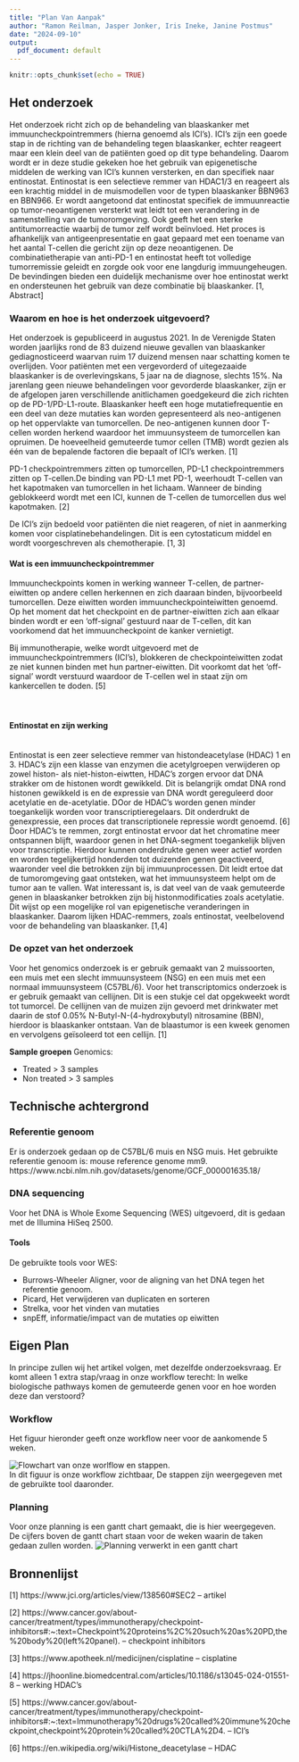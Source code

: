 ```yaml
---
title: "Plan Van Aanpak"
author: "Ramon Reilman, Jasper Jonker, Iris Ineke, Janine Postmus"
date: "2024-09-10"
output:
  pdf_document: default
---
```


```r
knitr::opts_chunk$set(echo = TRUE)
```




## Het onderzoek

Het onderzoek richt zich op de behandeling van blaaskanker met immuuncheckpointremmers (hierna genoemd als ICI's). ICI's zijn een goede stap in de richting van de behandeling tegen blaaskanker, echter reageert maar een klein deel van de patiënten goed op dit type behandeling. Daarom wordt er in deze studie gekeken hoe het gebruik van epigenetische middelen de werking van ICI's kunnen versterken, en dan specifiek naar entinostat. Entinostat is een selectieve remmer van HDAC1/3 en reageert als een krachtig middel in de muismodellen voor de typen blaaskanker BBN963 en BBN966. Er wordt aangetoond dat entinostat specifiek de immuunreactie op tumor-neoantigenen versterkt wat leidt tot een verandering in de samenstelling van de tumoromgeving. Ook geeft het een sterke antitumorreactie waarbij de tumor zelf wordt beïnvloed. Het proces is afhankelijk van antigeenpresentatie en gaat gepaard met een toename van het aantal T-cellen die gericht zijn op deze neoantigenen. De combinatietherapie van anti-PD-1 en entinostat heeft tot volledige tumorremissie geleidt en zorgde ook voor ene langdurig immuungeheugen. De bevindingen bieden een duidelijk mechanisme over hoe entinostat werkt en ondersteunen het gebruik van deze combinatie bij blaaskanker. [1, Abstract]


### Waarom en hoe is het onderzoek uitgevoerd?

Het onderzoek is gepubliceerd in augustus 2021.
In de Verenigde Staten worden jaarlijks rond de 83 duizend nieuwe gevallen van blaaskanker gediagnosticeerd waarvan ruim 17 duizend mensen naar schatting komen te overlijden. Voor patiënten met een vergevorderd of uitegezaaide blaaskanker is de overlevingskans, 5 jaar na de diagnose, slechts 15%. Na jarenlang geen nieuwe behandelingen voor gevorderde blaaskanker, zijn er de afgelopen jaren verschillende anitlichamen goedgekeurd die zich richten op de PD-1/PD-L1-route. Blaaskanker heeft een hoge mutatiefrequentie en een deel van deze mutaties kan worden gepresenteerd als neo-antigenen op het oppervlakte van tumorcellen. De neo-antigenen kunnen door T-cellen worden herkend waardoor het immuunsysteem de tumorcellen kan opruimen. De hoeveelheid gemuteerde tumor cellen (TMB) wordt gezien als één van de bepalende factoren die bepaalt of ICI's werken. [1]

PD-1 checkpointremmers zitten op tumorcellen, PD-L1 checkpointremmers zitten op T-cellen.De binding van PD-L1 met PD-1, weerhoudt T-cellen van het kapotmaken van tumorcellen in het lichaam. Wanneer de binding geblokkeerd wordt met een ICI, kunnen de T-cellen de tumorcellen dus wel kapotmaken. [2]

De ICI's zijn bedoeld voor patiënten die niet reageren, of niet in aanmerking komen voor cisplatinebehandelingen. Dit is een cytostaticum middel en wordt voorgeschreven als chemotherapie. [1, 3]



#### Wat is een immuuncheckpointremmer
Immuuncheckpoints komen in werking wanneer T-cellen, de partner-eiwitten op andere cellen herkennen en zich daaraan binden, bijvoorbeeld tumorcellen. Deze eiwitten worden immuuncheckpointeiwitten genoemd. Op het moment dat het checkpoint en de partner-eiwitten zich aan elkaar binden wordt er een 'off-signal' gestuurd naar de T-cellen, dit kan voorkomend dat het immuuncheckpoint de kanker vernietigt. 

Bij immunotherapie, welke wordt uitgevoerd met de immuuncheckpointremmers (ICI's), blokkeren de checkpointeiwitten zodat ze niet kunnen binden met hun partner-eiwitten. Dit voorkomt dat het 'off-signal' wordt verstuurd waardoor de T-cellen wel in staat zijn om kankercellen te doden. [5]
\
\
\

#### Entinostat en zijn werking
\
Entinostat is een zeer selectieve remmer van histondeacetylase (HDAC) 1 en 3. HDAC's zijn een klasse van enzymen die acetylgroepen verwijderen op zowel histon- als niet-histon-eiwtten, HDAC's zorgen ervoor dat DNA strakker om de histonen wordt gewikkeld. Dit is belangrijk omdat DNA rond histonen gewikkeld is en de expressie van DNA wordt gereguleerd door acetylatie en de-acetylatie. DOor de HDAC's worden genen minder toegankelijk worden voor transcriptieregelaars. Dit onderdrukt de genexpressie, een proces dat transcriptionele repressie wordt genoemd. [6]
Door HDAC's te remmen, zorgt entinostat ervoor dat het chromatine meer ontspannen blijft, waardoor genen in het DNA-segment toegankelijk blijven voor transcriptie. Hierdoor kunnen onderdrukte genen weer actief worden en worden tegelijkertijd honderden tot duizenden genen geactiveerd, waaronder veel die betrokken zijn bij immuunprocessen. Dit leidt ertoe dat de tumoromgeving gaat ontsteken, wat het immuunsysteem helpt om de tumor aan te vallen.
Wat interessant is, is dat veel van de vaak gemuteerde genen in blaaskanker betrokken zijn bij histonmodificaties zoals acetylatie. Dit wijst op een mogelijke rol van epigenetische veranderingen in blaaskanker. Daarom lijken HDAC-remmers, zoals entinostat, veelbelovend voor de behandeling van blaaskanker. [1,4]


### De opzet van het onderzoek

Voor het genomics onderzoek is er gebruik gemaakt van 2 muissoorten, een muis met een slecht immuunsysteem (NSG) en een muis met een normaal immuunsysteem (C57BL/6). Voor het transcriptomics onderzoek is er gebruik gemaakt van cellijnen. Dit is een stukje cel dat opgekweekt wordt tot tumorcel. De cellijnen van de muizen zijn gevoerd met drinkwater met daarin de stof 0.05% N-Butyl-N-(4-hydroxybutyl) nitrosamine (BBN), hierdoor is blaaskanker ontstaan. Van de blaastumor is een kweek genomen en vervolgens geïsoleerd tot een cellijn. [1]

**Sample groepen**
Genomics: 

- Treated > 3 samples
- Non treated > 3 samples

## Technische achtergrond

### Referentie genoom  

Er is onderzoek gedaan op de C57BL/6 muis en NSG muis.
Het gebruikte referentie genoom is: mouse reference genome mm9.  
https://www.ncbi.nlm.nih.gov/datasets/genome/GCF_000001635.18/

### DNA sequencing  

Voor het DNA is Whole Exome Sequencing (WES) uitgevoerd, dit is gedaan met de Illumina HiSeq 2500.

#### Tools  

De gebruikte tools voor WES:

- Burrows-Wheeler Aligner, voor de aligning van het DNA tegen het referentie genoom.
- Picard, Het verwijderen van duplicaten en sorteren
- Strelka, voor het vinden van mutaties
- snpEff, informatie/impact van de mutaties op eiwitten


## Eigen Plan
In principe zullen wij het artikel volgen, met dezelfde onderzoeksvraag.
Er komt alleen 1 extra stap/vraag in onze workflow terecht:
In welke biologische pathways komen de gemuteerde genen voor en hoe worden deze dan verstoord?


### Workflow
Het figuur hieronder geeft onze workflow neer voor de aankomende 5 weken.  

![Flowchart van onze worlflow en stappen.](./FlowchartWorkflow.png)    
In dit figuur is onze workflow zichtbaar,
De stappen zijn weergegeven met de gebruikte tool daaronder.


### Planning
Voor onze planning is een gantt chart gemaakt, die is hier weergegeven. \
De cijfers boven de gantt chart staan voor de weken waarin de taken gedaan zullen worden.
![Planning verwerkt in een gantt chart](gantt_chart.png)  


## Bronnenlijst   
[1] https://www.jci.org/articles/view/138560#SEC2 -- artikel  

[2] https://www.cancer.gov/about-cancer/treatment/types/immunotherapy/checkpoint-inhibitors#:~:text=Checkpoint%20proteins%2C%20such%20as%20PD,the%20body%20(left%20panel). -- checkpoint inhibitors  

[3] https://www.apotheek.nl/medicijnen/cisplatine -- cisplatine  

[4] https://jhoonline.biomedcentral.com/articles/10.1186/s13045-024-01551-8 -- werking HDAC's  

[5] https://www.cancer.gov/about-cancer/treatment/types/immunotherapy/checkpoint-inhibitors#:~:text=Immunotherapy%20drugs%20called%20immune%20checkpoint,checkpoint%20protein%20called%20CTLA%2D4. -- ICI's

[6] https://en.wikipedia.org/wiki/Histone_deacetylase -- HDAC


